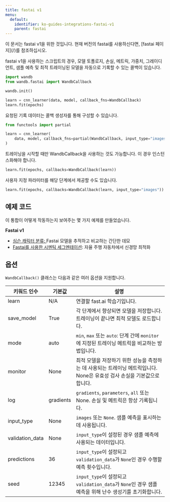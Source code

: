 ```yaml
---
title: fastai v1
menu:
  default:
    identifier: ko-guides-integrations-fastai-v1
    parent: fastai
---
```


<Note>
이 문서는 fastai v1을 위한 것입니다.
현재 버전의 fastai를 사용하신다면, [fastai 페이지](/)를 참조하십시오.
</Note>

fastai v1을 사용하는 스크립트의 경우, 모델 토폴로지, 손실, 메트릭, 가중치, 그레이디언트, 샘플 예측 및 최적 트레이닝된 모델을 자동으로 기록할 수 있는 콜백이 있습니다.

```python
import wandb
from wandb.fastai import WandbCallback

wandb.init()

learn = cnn_learner(data, model, callback_fns=WandbCallback)
learn.fit(epochs)
```

요청된 기록 데이터는 콜백 생성자를 통해 구성할 수 있습니다.

```python
from functools import partial

learn = cnn_learner(
    data, model, callback_fns=partial(WandbCallback, input_type="images")
)
```

트레이닝을 시작할 때만 WandbCallback을 사용하는 것도 가능합니다. 이 경우 인스턴스화해야 합니다.

```python
learn.fit(epochs, callbacks=WandbCallback(learn))
```

사용자 지정 파라미터를 해당 단계에서 제공할 수도 있습니다.

```python
learn.fit(epochs, callbacks=WandbCallback(learn, input_type="images"))
```

## 예제 코드

이 통합이 어떻게 작동하는지 보여주는 몇 가지 예제를 만들었습니다.

**Fastai v1**

* [심슨 캐릭터 분류](https://github.com/borisdayma/simpsons-fastai)[: ](https://app.wandb.ai/jxmorris12/huggingface-demo/reports/A-Step-by-Step-Guide-to-Tracking-Hugging-Face-Model-Performance--VmlldzoxMDE2MTU)Fastai 모델을 추적하고 비교하는 간단한 데모
* [Fastai를 사용한 시멘틱 세그멘테이션](https://github.com/borisdayma/semantic-segmentation): 자율 주행 자동차에서 신경망 최적화

## 옵션

`WandbCallback()` 클래스는 다음과 같은 여러 옵션을 지원합니다.

| 키워드 인수 | 기본값   | 설명                                                                                              |
| ---------------- | --------- | -------------------------------------------------------------------------------------------------------- |
| learn            | N/A       | 연결할 fast.ai 학습기입니다.                                                                             |
| save_model       | True      | 각 단계에서 향상되면 모델을 저장합니다. 트레이닝이 끝나면 최적 모델도 로드합니다.                       |
| mode             | auto      | `min`, `max` 또는 `auto`: 단계 간에 `monitor`에 지정된 트레이닝 메트릭을 비교하는 방법입니다.        |
| monitor          | None      | 최적 모델을 저장하기 위한 성능을 측정하는 데 사용되는 트레이닝 메트릭입니다. None은 유효성 검사 손실을 기본값으로 합니다. |
| log              | gradients | `gradients`, `parameters`, `all` 또는 None. 손실 및 메트릭은 항상 기록됩니다.                           |
| input_type       | None      | `images` 또는 `None`. 샘플 예측을 표시하는 데 사용됩니다.                                                    |
| validation_data  | None      | `input_type`이 설정된 경우 샘플 예측에 사용되는 데이터입니다.                                                   |
| predictions      | 36        | `input_type`이 설정되고 `validation_data`가 `None`인 경우 수행할 예측 횟수입니다.                          |
| seed             | 12345     | `input_type`이 설정되고 `validation_data`가 `None`인 경우 샘플 예측을 위해 난수 생성기를 초기화합니다.     |
